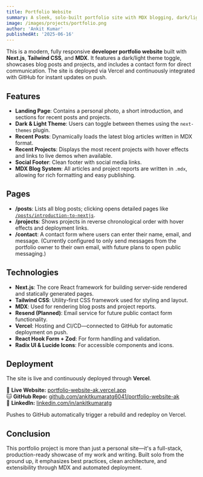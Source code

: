 ```yaml
---
title: Portfolio Website
summary: A sleek, solo-built portfolio site with MDX blogging, dark/light theme, and project showcase—built using Next.js, Tailwind CSS, and deployed via Vercel.
image: /images/projects/portfolio.png
author: 'Ankit Kumar'
publishedAt: '2025-06-16'
---
```


This is a modern, fully responsive **developer portfolio website** built with **Next.js**, **Tailwind CSS**, and **MDX**. It features a dark/light theme toggle, showcases blog posts and projects, and includes a contact form for direct communication. The site is deployed via Vercel and continuously integrated with GitHub for instant updates on push.

## Features

- **Landing Page**: Contains a personal photo, a short introduction, and sections for recent posts and projects.
- **Dark & Light Theme**: Users can toggle between themes using the `next-themes` plugin.
- **Recent Posts**: Dynamically loads the latest blog articles written in MDX format.
- **Recent Projects**: Displays the most recent projects with hover effects and links to live demos when available.
- **Social Footer**: Clean footer with social media links.
- **MDX Blog System**: All articles and project reports are written in `.mdx`, allowing for rich formatting and easy publishing.

## Pages

- **/posts**: Lists all blog posts; clicking opens detailed pages like [`/posts/introduction-to-nextjs`](https://portfolio-website-ak.vercel.app/posts/introduction-to-nextjs).
- **/projects**: Shows projects in reverse chronological order with hover effects and deployment links.
- **/contact**: A contact form where users can enter their name, email, and message. (Currently configured to only send messages from the portfolio owner to their own email, with future plans to open public messaging.)

## Technologies

- **Next.js**: The core React framework for building server-side rendered and statically generated pages.
- **Tailwind CSS**: Utility-first CSS framework used for styling and layout.
- **MDX**: Used for rendering blog posts and project reports.
- **Resend (Planned)**: Email service for future public contact form functionality.
- **Vercel**: Hosting and CI/CD—connected to GitHub for automatic deployment on push.
- **React Hook Form + Zod**: For form handling and validation.
- **Radix UI & Lucide Icons**: For accessible components and icons.

## Deployment

The site is live and continuously deployed through **Vercel**.

🔗 **Live Website:** [portfolio-website-ak.vercel.app](https://portfolio-website-ak.vercel.app)  
🐱 **GitHub Repo:** [github.com/ankitkumaratg6041/portfolio-website-ak](https://github.com/ankitkumaratg6041/portfolio-website-ak)  
💼 **LinkedIn:** [linkedin.com/in/ankitkumaratg](https://www.linkedin.com/in/ankitkumaratg/)

Pushes to GitHub automatically trigger a rebuild and redeploy on Vercel.

## Conclusion

This portfolio project is more than just a personal site—it's a full-stack, production-ready showcase of my work and writing. Built solo from the ground up, it emphasizes best practices, clean architecture, and extensibility through MDX and automated deployment.

